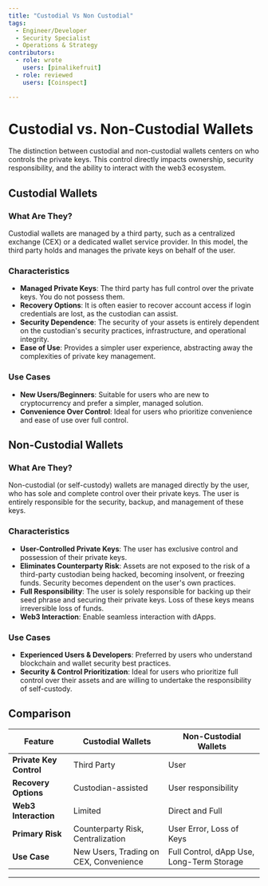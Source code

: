 ```yaml
---
title: "Custodial Vs Non Custodial"
tags:
  - Engineer/Developer
  - Security Specialist
  - Operations & Strategy
contributors:
  - role: wrote
    users: [pinalikefruit]
  - role: reviewed
    users: [Coinspect]

---
```



<TagProvider>
<TagFilter />

# Custodial vs. Non-Custodial Wallets

<TagList tags={frontmatter.tags} />
<AttributionList contributors={frontmatter.contributors} />

The distinction between custodial and non-custodial wallets centers on who controls the private keys. This control directly impacts ownership, security responsibility, and the ability to interact with the web3 ecosystem.

## Custodial Wallets

### What Are They?

Custodial wallets are managed by a third party, such as a centralized exchange (CEX) or a dedicated wallet service provider. In this model, the third party holds and manages the private keys on behalf of the user.

### Characteristics

- **Managed Private Keys**: The third party has full control over the private keys. You do not possess them.
- **Recovery Options**:  It is often easier to recover account access if login credentials are lost, as the custodian can assist.
- **Security Dependence**: The security of your assets is entirely dependent on the custodian's security practices, infrastructure, and operational integrity.
- **Ease of Use**: Provides a simpler user experience, abstracting away the complexities of private key management.

### Use Cases

- **New Users/Beginners**: Suitable for users who are new to cryptocurrency and prefer a simpler, managed solution.
- **Convenience Over Control**:  Ideal for users who prioritize convenience and ease of use over full control.

## Non-Custodial Wallets

### What Are They?

Non-custodial (or self-custody) wallets are managed directly by the user, who has sole and complete control over their private keys. The user is entirely responsible for the security, backup, and management of these keys.

### Characteristics

- **User-Controlled Private Keys**: The user has exclusive control and possession of their private keys.
- **Eliminates Counterparty Risk**: Assets are not exposed to the risk of a third-party custodian being hacked, becoming insolvent, or freezing funds. Security becomes dependent on the user's own practices.
- **Full Responsibility**: The user is solely responsible for backing up their seed phrase and securing their private keys. Loss of these keys means irreversible loss of funds.
- **Web3 Interaction**: Enable seamless interaction with dApps.

### Use Cases

- **Experienced Users & Developers**: Preferred by users who understand blockchain and wallet security best practices.
- **Security & Control Prioritization**: Ideal for users who prioritize full control over their assets and are willing to undertake the responsibility of self-custody.

## Comparison

| **Feature**                 | **Custodial Wallets**                      | **Non-Custodial Wallets**                   |
| --------------------------- | ------------------------------------------ | ------------------------------------------- |
| **Private Key Control**     | Third Party                                | User                                        |
| **Recovery Options**        | Custodian-assisted                         | User responsibility                         |
| **Web3 Interaction**        | Limited                                    | Direct and Full                             |
| **Primary Risk**            | Counterparty Risk, Centralization          | User Error, Loss of Keys                    |
| **Use Case**                | New Users, Trading on CEX, Convenience     | Full Control, dApp Use, Long-Term Storage   |

---

</TagProvider>
<ContributeFooter />